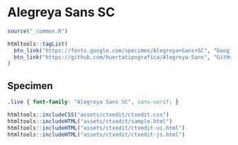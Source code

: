# Alegreya Sans SC

```r
source("_common.R")
```

```r
htmltools::tagList(
  btn_link("https://fonts.google.com/specimen/Alegreya+Sans+SC", "Google Fonts"),
  btn_link("https://github.com/huertatipografica/Alegreya-Sans", "GitHub")
)
```

## Specimen

<link rel="preconnect" href="https://fonts.googleapis.com">
<link rel="preconnect" href="https://fonts.gstatic.com" crossorigin>
<link href="https://fonts.googleapis.com/css2?family=Alegreya+Sans+SC:ital,wght@0,400;0,700;1,400&display=swap" rel="stylesheet">

```css
.live { font-family: "Alegreya Sans SC", sans-serif; }
```

```r
htmltools::includeCSS("assets/ctxedit/ctxedit.css")
htmltools::includeHTML("assets/ctxedit/sample.html")
htmltools::includeHTML("assets/ctxedit/ctxedit-ui.html")
htmltools::includeHTML("assets/ctxedit/ctxedit-js.html")
```
